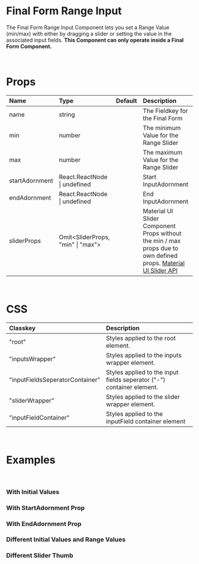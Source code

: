 
<Meta title="Docs/Components/Final Form Range Input" />

# Final Form Range Input

The Final Form Range Input Component lets you set a Range Value (min/max) with either by dragging a slider or setting the value in the associated input fields.
**This Component can only operate inside a Final Form Component.**

<br />

<Canvas>
    <Story id="stories-components-final-form-range-input-default--default" />
</Canvas>

# Props

| Name           | Type                              | Default | Description                                                                                                                                            |
| :------------- | :-------------------------------- | :------ | :----------------------------------------------------------------------------------------------------------------------------------------------------- |
| name           | string                            |         | The Fieldkey for the Final Form                                                                                                                        |
| min            | number                            |         | The minimum Value for the Range Slider                                                                                                                 |
| max            | number                            |         | The maximum Value for the Range Slider                                                                                                                 |
| startAdornment | React.ReactNode \| undefined      |         | Start InputAdornment                                                                                                                                   |
| endAdornment   | React.ReactNode \| undefined      |         | End InputAdornment                                                                                                                                     |
| sliderProps    | Omit<SliderProps, "min" \| "max"> |         | Material UI Slider Component Props without the min / max props due to own defined props. [Material UI Slider API](https://material-ui.com/api/slider/) |

<br />

# CSS

| Classkey                        | Description                                                           |
| :------------------------------ | :-------------------------------------------------------------------- |
| "root"                          | Styles applied to the root element.                                   |
| "inputsWrapper"                 | Styles applied to the inputs wrapper element.                         |
| "inputFieldsSeperatorContainer" | Styles applied to the input fields seperator ("-") container element. |
| "sliderWrapper"                 | Styles applied to the slider wrapper element.                         |
| "inputFieldContainer"           | Styles applied to the inputField container element                    |

<br />

# Examples

<br />

### With Initial Values

<Canvas>
    <Story id="stories-components-final-form-range-input-with-initial-values--with-initial-values" />
</Canvas>

### With StartAdornment Prop

<Canvas>
    <Story id="stories-components-final-form-range-input-with-start-and-end-adornment-prop--start-adornment" />
</Canvas>

### With EndAdornment Prop

<Canvas>
    <Story id="stories-components-final-form-range-input-with-start-and-end-adornment-prop--end-adornment" />
</Canvas>

### Different Initial Values and Range Values

<Canvas>
    <Story id="stories-components-final-form-range-input-with-different-initial-and-range-values--with-different-initial-and-range-values" />
</Canvas>

### Different Slider Thumb

<Canvas>
    <Story id="stories-components-final-form-range-input-different-slider-thumb--different-slider-thumb" />
</Canvas>
